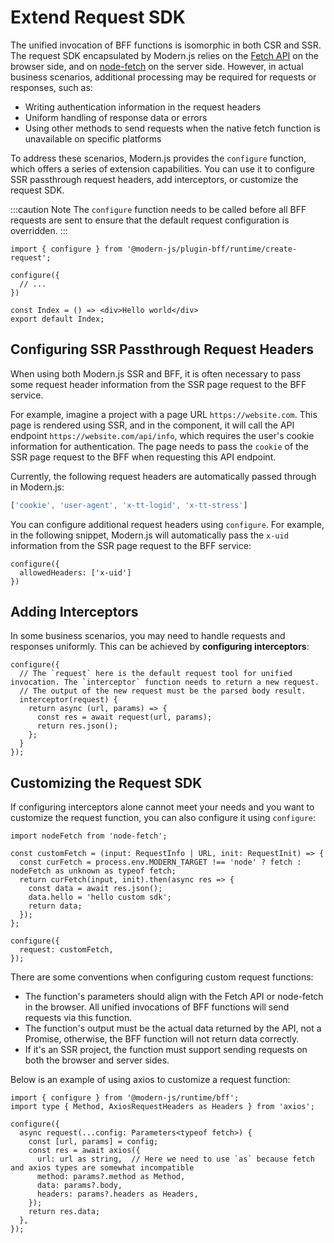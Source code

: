 # Extend Request SDK

The unified invocation of BFF functions is isomorphic in both CSR and SSR. The request SDK encapsulated by Modern.js relies on the [Fetch API](https://developer.mozilla.org/en-US/docs/Web/API/Fetch_API/Using_Fetch) on the browser side, and on [node-fetch](https://www.npmjs.com/package/node-fetch) on the server side. However, in actual business scenarios, additional processing may be required for requests or responses, such as:

- Writing authentication information in the request headers
- Uniform handling of response data or errors
- Using other methods to send requests when the native fetch function is unavailable on specific platforms

To address these scenarios, Modern.js provides the `configure` function, which offers a series of extension capabilities. You can use it to configure SSR passthrough request headers, add interceptors, or customize the request SDK.

:::caution Note
The `configure` function needs to be called before all BFF requests are sent to ensure that the default request configuration is overridden.
:::

```tsx title="routes/page.tsx"
import { configure } from '@modern-js/plugin-bff/runtime/create-request';

configure({
  // ...
})

const Index = () => <div>Hello world</div>
export default Index;
```

## Configuring SSR Passthrough Request Headers

When using both Modern.js SSR and BFF, it is often necessary to pass some request header information from the SSR page request to the BFF service.

For example, imagine a project with a page URL `https://website.com`. This page is rendered using SSR, and in the component, it will call the API endpoint `https://website.com/api/info`, which requires the user's cookie information for authentication. The page needs to pass the `cookie` of the SSR page request to the BFF when requesting this API endpoint.

Currently, the following request headers are automatically passed through in Modern.js:

```ts
['cookie', 'user-agent', 'x-tt-logid', 'x-tt-stress']
```

You can configure additional request headers using `configure`. For example, in the following snippet, Modern.js will automatically pass the `x-uid` information from the SSR page request to the BFF service:

```tsx
configure({
  allowedHeaders: ['x-uid']
})
```

## Adding Interceptors

In some business scenarios, you may need to handle requests and responses uniformly. This can be achieved by **configuring interceptors**:

```tsx
configure({
  // The `request` here is the default request tool for unified invocation. The `interceptor` function needs to return a new request.
  // The output of the new request must be the parsed body result.
  interceptor(request) {
    return async (url, params) => {
      const res = await request(url, params);
      return res.json();
    };
  }
});
```

## Customizing the Request SDK

If configuring interceptors alone cannot meet your needs and you want to customize the request function, you can also configure it using `configure`:

```tsx
import nodeFetch from 'node-fetch';

const customFetch = (input: RequestInfo | URL, init: RequestInit) => {
  const curFetch = process.env.MODERN_TARGET !== 'node' ? fetch : nodeFetch as unknown as typeof fetch;
  return curFetch(input, init).then(async res => {
    const data = await res.json();
    data.hello = 'hello custom sdk';
    return data;
  });
};

configure({
  request: customFetch,
});
```

There are some conventions when configuring custom request functions:

- The function's parameters should align with the Fetch API or node-fetch in the browser. All unified invocations of BFF functions will send requests via this function.
- The function's output must be the actual data returned by the API, not a Promise, otherwise, the BFF function will not return data correctly.
- If it's an SSR project, the function must support sending requests on both the browser and server sides.

Below is an example of using axios to customize a request function:

```tsx title="App.tsx"
import { configure } from '@modern-js/runtime/bff';
import type { Method, AxiosRequestHeaders as Headers } from 'axios';

configure({
  async request(...config: Parameters<typeof fetch>) {
    const [url, params] = config;
    const res = await axios({
      url: url as string,  // Here we need to use `as` because fetch and axios types are somewhat incompatible
      method: params?.method as Method,
      data: params?.body,
      headers: params?.headers as Headers,
    });
    return res.data;
  },
});
```
